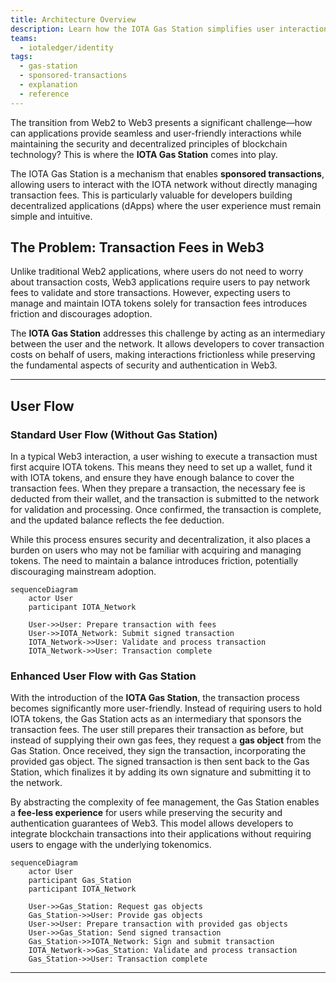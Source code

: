 ```yaml
---
title: Architecture Overview
description: Learn how the IOTA Gas Station simplifies user interactions with the IOTA network by enabling sponsored transactions.
teams:
  - iotaledger/identity
tags:
  - gas-station
  - sponsored-transactions
  - explanation
  - reference
---
```



The transition from Web2 to Web3 presents a significant challenge—how can applications provide seamless and user-friendly interactions while maintaining the security and decentralized principles of blockchain technology? This is where the **IOTA Gas Station** comes into play.

The IOTA Gas Station is a mechanism that enables **sponsored transactions**, allowing users to interact with the IOTA network without directly managing transaction fees. This is particularly valuable for developers building decentralized applications (dApps) where the user experience must remain simple and intuitive.

## The Problem: Transaction Fees in Web3

Unlike traditional Web2 applications, where users do not need to worry about transaction costs, Web3 applications require users to pay network fees to validate and store transactions. However, expecting users to manage and maintain IOTA tokens solely for transaction fees introduces friction and discourages adoption.

The **IOTA Gas Station** addresses this challenge by acting as an intermediary between the user and the network. It allows developers to cover transaction costs on behalf of users, making interactions frictionless while preserving the fundamental aspects of security and authentication in Web3.

---

## User Flow

### Standard User Flow (Without Gas Station)

In a typical Web3 interaction, a user wishing to execute a transaction must first acquire IOTA tokens. This means they need to set up a wallet, fund it with IOTA tokens, and ensure they have enough balance to cover the transaction fees. When they prepare a transaction, the necessary fee is deducted from their wallet, and the transaction is submitted to the network for validation and processing. Once confirmed, the transaction is complete, and the updated balance reflects the fee deduction.

While this process ensures security and decentralization, it also places a burden on users who may not be familiar with acquiring and managing tokens. The need to maintain a balance introduces friction, potentially discouraging mainstream adoption.

```mermaid
sequenceDiagram
    actor User
    participant IOTA_Network

    User->>User: Prepare transaction with fees
    User->>IOTA_Network: Submit signed transaction
    IOTA_Network->>User: Validate and process transaction
    IOTA_Network->>User: Transaction complete
```

### Enhanced User Flow with Gas Station

With the introduction of the **IOTA Gas Station**, the transaction process becomes significantly more user-friendly. Instead of requiring users to hold IOTA tokens, the Gas Station acts as an intermediary that sponsors the transaction fees. The user still prepares their transaction as before, but instead of supplying their own gas fees, they request a **gas object** from the Gas Station. Once received, they sign the transaction, incorporating the provided gas object. The signed transaction is then sent back to the Gas Station, which finalizes it by adding its own signature and submitting it to the network.

By abstracting the complexity of fee management, the Gas Station enables a **fee-less experience** for users while preserving the security and authentication guarantees of Web3. This model allows developers to integrate blockchain transactions into their applications without requiring users to engage with the underlying tokenomics.

```mermaid
sequenceDiagram
    actor User
    participant Gas_Station
    participant IOTA_Network

    User->>Gas_Station: Request gas objects
    Gas_Station->>User: Provide gas objects
    User->>User: Prepare transaction with provided gas objects
    User->>Gas_Station: Send signed transaction
    Gas_Station->>IOTA_Network: Sign and submit transaction
    IOTA_Network->>Gas_Station: Validate and process transaction
    Gas_Station->>User: Transaction complete

```
---
